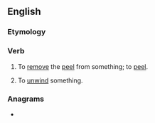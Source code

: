 ==English==

===Etymology===
{{prefix|en|un|peel}}

===Verb===
{{en-verb}}

# {{lb|en|transitive}} To [[remove]] the [[peel]] from something; to [[peel]].
#: {{ux|en|She is having trouble '''unpeeling''' an orange.}}
# {{lb|en|transitive}} To [[unwind]] something.

===Anagrams===
* {{anagrams|en|a=eelnpu|lupene}}